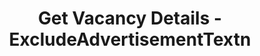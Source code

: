 ---
title: "Get Vacancy Details - ExcludeAdvertisementTextn"
openapiapi: "GET /{recruiting_root}/{recruiting_customer_id}/vacancies/Roti-1"
sidebarTitle: "Get Vacancy Details - ExcludeAdvertisementText"
description: "This endpoint returns a vacancy details excluding the advertisement text."
---